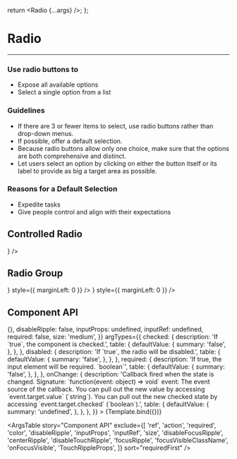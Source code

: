 
<Meta title="Elements/Radio" component={Radio} />

  return <Radio {...args} />;
};

# Radio

---

### Use radio buttons to

- Expose all available options
- Select a single option from a list

### Guidelines

- If there are 3 or fewer items to select, use radio buttons rather than drop-down menus.
- If possible, offer a default selection.
- Because radio buttons allow only one choice, make sure that the options are both comprehensive and distinct.
- Let users select an option by clicking on either the button itself or its label to provide as big a target area as possible.

### Reasons for a Default Selection

- Expedite tasks
- Give people control and align with their expectations

<Canvas>
  <Story name="Default">
    <Radio />
  </Story>
</Canvas>

## Controlled Radio

<Canvas>
  <Story name="Controlled Radio">
    <FormControlLabel
      style={{ marginLeft: 0 }}
      label="Radio Label"
      control={<Radio />}
    />
  </Story>
</Canvas>

## Radio Group

<Canvas>
  <Story name="Radio Group">
    <RadioGroup>
      <FormControlLabel
        label="Disabled"
        control={<Radio disabled />}
        style={{ marginLeft: 0 }}
      />
      <FormControlLabel
        label="Default"
        control={<Radio />}
        style={{ marginLeft: 0 }}
      />
    </RadioGroup>
  </Story>
</Canvas>

## Component API

<Canvas>
  <Story
    name="Component API"
    args={{
      checked: false,
      disabled: false,
      onChange: () => {},
      disableRipple: false,
      inputProps: undefined,
      inputRef: undefined,
      required: false,
      size: 'medium',
    }}
    argTypes={{
      checked: {
        description: 'If `true`, the component is checked.',
        table: {
          defaultValue: {
            summary: 'false',
          },
        },
      },
      disabled: {
        description: 'If `true`, the radio will be disabled.',
        table: {
          defaultValue: {
            summary: 'false',
          },
        },
      },
      required: {
        description: 'If true, the input element will be required. `boolean`',
        table: {
          defaultValue: {
            summary: 'false',
          },
        },
      },
      onChange: {
        description:
          'Callback fired when the state is changed. Signature: `function(event: object) => void` event: The event source of the callback. You can pull out the new value by accessing `event.target.value` (`string`). You can pull out the new checked state by accessing `event.target.checked` (`boolean`).',
        table: {
          defaultValue: {
            summary: 'undefined',
          },
        },
      },
    }}
  >
    {Template.bind({})}
  </Story>
</Canvas>

<ArgsTable
  story="Component API"
  exclude={[
    'ref',
    'action',
    'required',
    'color',
    'disableRipple',
    'inputProps',
    'inputRef',
    'size',
    'disableFocusRipple',
    'centerRipple',
    'disableTouchRipple',
    'focusRipple',
    'focusVisibleClassName',
    'onFocusVisible',
    'TouchRippleProps',
  ]}
  sort="requiredFirst"
/>
